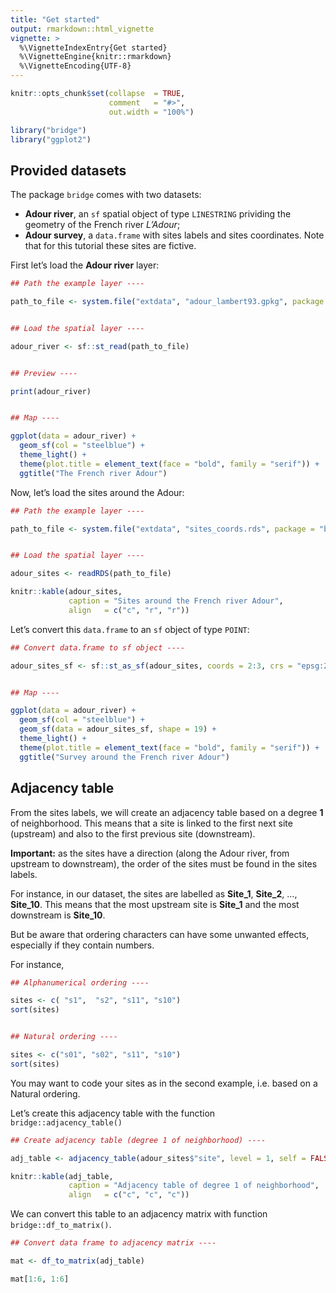 ```yaml
---
title: "Get started"
output: rmarkdown::html_vignette
vignette: >
  %\VignetteIndexEntry{Get started}
  %\VignetteEngine{knitr::rmarkdown}
  %\VignetteEncoding{UTF-8}
---
```


```r
knitr::opts_chunk$set(collapse  = TRUE,
                      comment   = "#>",
                      out.width = "100%")
```


```r
library("bridge")
library("ggplot2")
```


## Provided datasets

The package `bridge` comes with two datasets:

- **Adour river**, an `sf` spatial object of type `LINESTRING` prividing the 
geometry of the French river _L'Adour_;
- **Adour survey**, a `data.frame` with sites labels and sites coordinates. Note 
that for this tutorial these sites are fictive.


First let's load the **Adour river** layer:


```r
## Path the example layer ----

path_to_file <- system.file("extdata", "adour_lambert93.gpkg", package = "bridge")


## Load the spatial layer ----

adour_river <- sf::st_read(path_to_file)


## Preview ----

print(adour_river)


## Map ----

ggplot(data = adour_river) +
  geom_sf(col = "steelblue") +
  theme_light() + 
  theme(plot.title = element_text(face = "bold", family = "serif")) +
  ggtitle("The French river Adour")
```


Now, let's load the sites around the Adour:

```r
## Path the example layer ----

path_to_file <- system.file("extdata", "sites_coords.rds", package = "bridge")


## Load the spatial layer ----

adour_sites <- readRDS(path_to_file)
```


```r
knitr::kable(adour_sites, 
             caption = "Sites around the French river Adour", 
             align   = c("c", "r", "r"))
```


Let's convert this `data.frame` to an `sf` object of type `POINT`:

```r
## Convert data.frame to sf object ----

adour_sites_sf <- sf::st_as_sf(adour_sites, coords = 2:3, crs = "epsg:2154")


## Map ----

ggplot(data = adour_river) +
  geom_sf(col = "steelblue") +
  geom_sf(data = adour_sites_sf, shape = 19) +
  theme_light() + 
  theme(plot.title = element_text(face = "bold", family = "serif")) +
  ggtitle("Survey around the French river Adour")
```


## Adjacency table

From the sites labels, we will create an adjacency table based on a degree **1**
of neighborhood. This means that a site is linked to the first next site 
(upstream) and also to the first previous site (downstream).

**Important:** as the sites have a direction (along the Adour river, from 
upstream to downstream), the order of the sites must be found in the sites labels.

For instance, in our dataset, the sites are labelled as **Site_1**, **Site_2**, 
..., **Site_10**. This means that the most upstream site is **Site_1** and the
most downstream is **Site_10**.

But be aware that ordering characters can have some unwanted effects, especially if 
they contain numbers.

For instance,

```r
## Alphanumerical ordering ----

sites <- c( "s1",  "s2", "s11", "s10")
sort(sites)


## Natural ordering ----

sites <- c("s01", "s02", "s11", "s10")
sort(sites)
```

You may want to code your sites as in the second example, i.e. based on a Natural 
ordering.

Let's create this adjacency table with the function `bridge::adjacency_table()`

```r
## Create adjacency table (degree 1 of neighborhood) ----

adj_table <- adjacency_table(adour_sites$"site", level = 1, self = FALSE)
```



```r
knitr::kable(adj_table, 
             caption = "Adjacency table of degree 1 of neighborhood", 
             align   = c("c", "c", "c"))
```


We can convert this table to an adjacency matrix with function
`bridge::df_to_matrix()`.


```r
## Convert data frame to adjacency matrix ----

mat <- df_to_matrix(adj_table)
```


```r
mat[1:6, 1:6]
```

